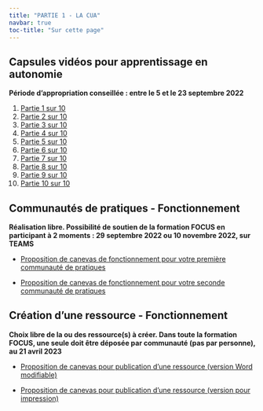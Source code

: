 ```yaml
---
title: "PARTIE 1 - LA CUA"
navbar: true
toc-title: "Sur cette page"
---
```


## Capsules vidéos pour apprentissage en autonomie

**Période d'appropriation conseillée : entre le 5 et le 23 septembre 2022**

1. [Partie 1 sur 10](https://tube.switch.ch/videos/tfxAOO9T03)
1. [Partie 2 sur 10](https://tube.switch.ch/videos/kIqP6BFRSY)
1. [Partie 3 sur 10](https://tube.switch.ch/videos/VyJfZl85kY)
1. [Partie 4 sur 10](https://tube.switch.ch/videos/pVllgzAsms)
1. [Partie 5 sur 10](https://tube.switch.ch/videos/kdIsvXN7Sb)
1. [Partie 6 sur 10](https://tube.switch.ch/videos/gK7tHrnOiU)
1. [Partie 7 sur 10](https://tube.switch.ch/videos/2BVf1Sq7mL)
1. [Partie 8 sur 10](https://tube.switch.ch/videos/CwSrgb46iA)
1. [Partie 9 sur 10](https://tube.switch.ch/videos/JCKhgsYfiG)
1. [Partie 10 sur 10](https://tube.switch.ch/videos/kmKjTAVCHh)

## Communautés de pratiques - Fonctionnement

**Réalisation libre. Possibilité de soutien de la formation FOCUS en participant à 2 moments : 29 septembre 2022 ou 10 novembre 2022, sur TEAMS**

- [Proposition de canevas de fonctionnement pour votre première communauté de pratiques](https://hepvsch-my.sharepoint.com/:b:/g/personal/nicolas_bressoud_hepvs_ch/EftcC1eqw6BNuIAmS8G_NVgBqSyeHRnH_ecrguKng6RIvA?e=LuC4Pm)

- [Proposition de canevas de fonctionnement pour votre seconde communauté de pratiques](https://hepvsch-my.sharepoint.com/:b:/g/personal/nicolas_bressoud_hepvs_ch/ETqmZOBzMcBFtazeVbYISAIBVXMrIJYDGb5bJNzEHeRvew?e=lygD0k)

## Création d'une ressource - Fonctionnement

**Choix libre de la ou des ressource(s) à créer. Dans toute la formation FOCUS, une seule doit être déposée par communauté (pas par personne), au 21 avril 2023**

- [Proposition de canevas pour publication d'une ressource (version Word modifiable)](https://hepvsch-my.sharepoint.com/:w:/g/personal/nicolas_bressoud_hepvs_ch/EWcVTfpkc8ZKt-cmGJ9WgcQBOzHcks_cx1ErWW1pe6DZOg?e=qFeMzl)

- [Proposition de canevas pour publication d'une ressource (version pour impression)](https://hepvsch-my.sharepoint.com/:b:/g/personal/nicolas_bressoud_hepvs_ch/ETqg_-PF3j5PmM6jpslSrdUBZoi1-6A1gMESxUkPCMUyCA?e=PqfyAW)

